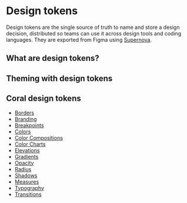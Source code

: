 
<Meta title="Design Tokens/About tokens" />

# Design tokens

Design tokens are the single source of truth to name and store a design decision, distributed so teams can use it across design tools and coding languages.
They are exported from Figma using [Supernova](https://www.supernova.io/).

## What are design tokens?

<WhatAreTokens />

## Theming with design tokens

<ThemeWithTokens />

## Coral design tokens

- [Borders](/docs/design-tokens-light-borders--page)
- [Branding](/docs/design-tokens-light-branding--page)
- [Breakpoints](/docs/design-tokens-light-breakpoints--page)
- [Colors](/docs/design-tokens-light-colors--page)
- [Color Compositions](/docs/design-tokens-light-color-compositions--page)
- [Color Charts](/docs/design-tokens-light-color-charts--page)
- [Elevations](/docs/design-tokens-light-elevations--page)
- [Gradients](/docs/design-tokens-light-gradients--page)
- [Opacity](/docs/design-tokens-light-opacity--page)
- [Radius](/docs/design-tokens-light-radius--page)
- [Shadows](/docs/design-tokens-light-shadows--page)
- [Measures](/docs/design-tokens-light-measures--page)
- [Typography](/docs/design-tokens-light-typography--page)
- [Transitions](/docs/design-tokens-light-transitions--page)
